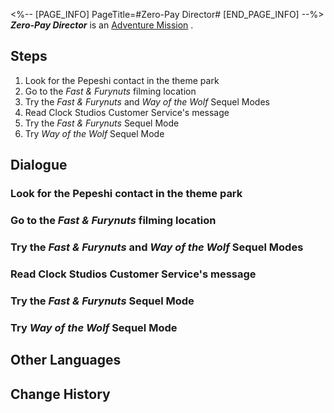 <%-- [PAGE_INFO]
PageTitle=#Zero-Pay Director#
[END_PAGE_INFO] --%>
{{Stub|Dialogue, characters, and location(s)}}
{{Mission Infobox
|id            = 8021403
|title         = 
|image         = Mission Zero-Pay Director.png
|type          = Adventure
|event_name    = 
|chapter       = 
|requirements  = [[Trailblaze Mission]] ''[[A Walk Among the Tombstones]]'' completed
|summary       = <!--official mission summary from Fate's Atlas-->
|characters    = <!--characters that appear in this mission-->
|startLocation = <!--location as it intially appears on the mission screen-->
|world         = <!--i.e. Penacony-->
|area          = <!--i.e. A Child's Dream-->
|prev          = 
|next          = 
|exp           = 
|credits       = 5000
|stellarJade   = 
|other         = {{Card List||delim=;}}
}}
'''''Zero-Pay Director''''' is an [[Adventure Mission]]<!--in [world]-->.

==Steps==
# Look for the Pepeshi contact in the theme park
# Go to the ''Fast & Furynuts'' filming location
# Try the ''Fast & Furynuts'' and ''Way of the Wolf'' Sequel Modes
# Read Clock Studios Customer Service's message
# Try the ''Fast & Furynuts'' Sequel Mode
# Try ''Way of the Wolf'' Sequel Mode

<!--
==Gameplay Notes==

--><!--
==Trial Character==

-->
==Dialogue==
{{Stub Dialogue}}
{{Dialogue Start}}
:{{tx}}
{{Dialogue End}}

===Look for the Pepeshi contact in the theme park===
{{Mission Description|type=adventure|location=<!--to be added-->|update|Clock Studios Theme Park has recommended the ''Clockie's Extras'' Filming Experience project. Something feels off, but let's go try it out anyway.<br />Clock Studios has given you a strange passphrase. Go look for the contact who can take you for a game.}}
{{Dialogue Start}}
:{{tx}}
{{Dialogue End}}

===Go to the ''Fast & Furynuts'' filming location===
{{Mission Description|type=adventure|location=<!--to be added-->|update|Clock Studios Theme Park has recommended the ''Clockie's Extras'' Filming Experience project. Something feels off, but let's go try it out anyway.<br />Will it be a game, or will it be hard labor? Gotta personally experience it to find out.}}
{{Dialogue Start}}
:{{tx}}
{{Dialogue End}}

===Try the ''Fast & Furynuts'' and ''Way of the Wolf'' Sequel Modes===
{{Mission Description|type=adventure|location=<!--to be added-->|update|Shooting a cartoon seems pretty fun too. How about trying it out first?}}
{{Dialogue Start}}
:{{tx}}
{{Dialogue End}}

===Read Clock Studios Customer Service's message===
{{Mission Description|type=adventure|location=<!--to be added-->|update|After experiencing both film productions, the Clock Studios customer support staff appears to have some words for you...}}
{{Dialogue Start}}
:{{tx}}
{{Dialogue End}}

===Try the ''Fast & Furynuts'' Sequel Mode===
{{Mission Description|type=adventure|location=<!--to be added-->|update|Shooting a cartoon seems pretty fun too. How about trying it out first?}}
{{Dialogue Start}}
:{{tx}}
{{Dialogue End}}

===Try ''Way of the Wolf'' Sequel Mode===
{{Mission Description|type=adventure|location=<!--to be added-->|update|Shooting a cartoon seems pretty fun too. How about trying it out first?}}
{{Dialogue Start}}
:{{tx}}
{{Dialogue End}}

==Other Languages==
{{Other Languages
|en   = Zero-Pay Director
|zhs  = 零片酬导演
|zht  = 零片酬導演
|ja   = ノーギャラ監督
|ko   = 열정페이 감독
|es   = Directo{{MC|f=ra|m=r}} sin salario
|fr   = Directeur bénévole
|ru   = Сам себе режиссёр
|th   = ผู้กำกับไร้ค่าจ้าง
|vi   = Đạo Diễn Không Lương
|de   = Regisseur ohne Gage
|id   = Sutradara Bayaran Rendah
|pt   = Diretor Pagamento-Zero
}}

==Change History==
{{Change History|2.1}}
